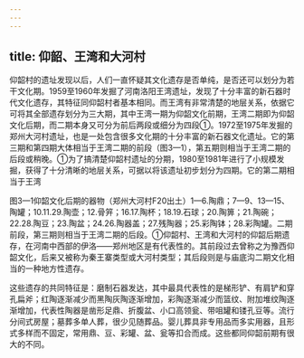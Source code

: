 ```yaml
---
---
---
```

title: 仰韶、王湾和大河村
---



仰韶村的遗址发现以后，人们一直怀疑其文化遗存是否单纯，是否还可以划分为若干文化期。1959至1960年发掘了河南洛阳王湾遗址，发现了十分丰富的新石器时代文化遗存，其特征同仰韶村者基本相同。而王湾有非常清楚的地层关系，依据它可将其全部遗存划分为三大期，其中王湾一期为仰韶文化前期，王湾二期即为仰韶文化后期，而二期本身又可分为前后两段或细分为四段①。1972至1975年发掘的郑州大河村遗址，也是一处包含很多文化期的十分丰富的新石器文化遗址。它的第三期和第四期大体相当于王湾二期的前段（图3—1），第五期则相当于王湾二期的后段或稍晚。①为了搞清楚仰韶村遗址的分期，1980至1981年进行了小规模发掘，获得了十分清晰的地层关系，可据以将该遗址初步划分为四期。它的第二期相当于王湾

图3—1仰韶文化后期的器物（郑州大河村F20出土）1—6.陶鼎；7—9、13—15、陶罐；10.11.29.陶壶；12.骨笄；16.17.陶杯；18.19.石球；20.陶箅；21.陶碗；22.28.陶豆；23.陶盆；24.26.陶器盖；27.残陶器；25.彩陶钵；28.彩陶罐。二期前段，第三期则相当于王湾二期的后段。①仰韶村、王湾和大河村的仰韶后期遗存，在河南中西部的伊洛——郑州地区是有代表性的。其前段过去曾称之为豫西仰韶文化，后来又被称为秦王寨类型或大河村类型；其后段则是与庙底沟二期文化相当的一种地方性遗存。

这些遗存的共同特征是：磨制石器发达，其中最具代表性的是梯形铲、有肩铲和穿孔扁斧；红陶逐渐减少而黑陶灰陶逐渐增加，彩陶逐渐减少而篮纹、附加堆纹陶逐渐增加，代表性陶器是凿形足鼎、折腹盆、小口高领瓮、带咀罐和镂孔豆等。流行分间式房屋；墓葬多单人葬，很少见随葬品。婴儿葬具非专用品而多实用器，且形式多样而不固定，常用鼎、豆、彩罐、盆、瓮等扣合而成。这些都同仰韶前期有很大的不同。